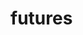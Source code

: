 # futures


<ul className="grid grid-cols-1 md:grid-cols-2 lg:grid-cols-3 xl:grid-cols-4 gap-4 -ml-6">
<ReferenceCard
    title="curve"
    description="Futures Historical Price. Futures historical data."
    url="/platform/reference/futures/curve"
    command="true"
/>
<ReferenceCard
    title="load"
    description="Futures Historical Price. Futures historical data."
    url="/platform/reference/futures/load"
    command="true"
/>
</ul>

